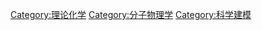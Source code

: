 {{catmore}}
{{Commonscat|Molecular modelling}}

[[Category:理论化学|Category:理论化学]]
[[Category:分子物理学|Category:分子物理学]]
[[Category:科学建模|Category:科学建模]]